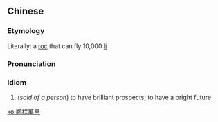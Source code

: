 {{also|鹏程万里}}
==Chinese==
{{zh-forms|s=鹏程万里}}

===Etymology===
Literally: a [[roc]] that can fly 10,000 [[w:li (unit)|li]]

===Pronunciation===
{{zh-pron
|m=péng chéng wàn lǐ
|c=paang4 cing4 maan6 lei5
|cat=id
}}

===Idiom===
{{zh-idiom}}

# (''said of a person'') to have brilliant prospects; to have a bright future

[[ko:鵬程萬里]]